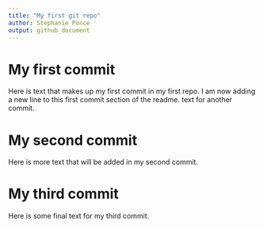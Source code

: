 ```yaml
---
title: "My first git repo"
author: Stephanie Ponce
output: github_document
---
```


# My first commit

Here is text that makes up my first commit in my first repo.
I am now adding a new line to this first commit section of the readme.
text for another commit.

# My second commit

Here is more text that will be added in my second commit.

# My third commit

 Here is some final text for my third commit.